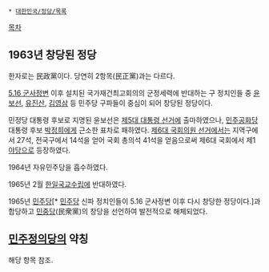  * [[대한민국/정당/목록]]

[[목차]]
== 1963년 창당된 정당 ==
한자로는 民政黨이다. 당연히 2항목(民正黨)과는 다르다. 

[[5.16 군사정변]] 이후 설치된 국가재건최고회의의 군정세력에 반대하는 구 정치인들 중 [[윤보선]], [[유진산]], [[김영삼]] 등 민주당 구파들이 중심이 되어 창당된 정당이다.

민정당 대통령 후보로 지명된 윤보선은 [[제5대 대통령 선거]]에 출마하였으나, [[민주공화당(1963년)|민주공화당]] 대통령 후보 [[박정희]]에게 근소한 표차로 패하였다. [[제6대 국회의원 선거]]에서는 지역구에서 27석, 전국구에서 14석을 얻어 국회 총의석 41석을 얻음으로써 제6대 국회에서 제1[[야당]]으로 등장하였다.

1964년 자유민주당을 흡수하였다.

1965년 2월 [[한일기본조약|한일국교수립]]에 반대하였다.

1965년 [[민주당(1955년)|민주당]][* [[민주당(1955년)|민주당]] 신파 정치인들이 5.16 군사정변 이후 다시 창당한 정당이다.]과 합당하고 [[민중당]](民衆黨)의 창당을 선언하여 발전적으로 해체되었다.

== [[민주정의당]]의 약칭 ==
해당 항목 참조.

